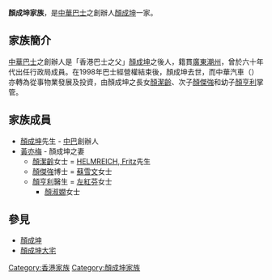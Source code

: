 {{香港望族
| 中文名=顏成坤家族
| 英文名=Ngan Shing-kwan Family
| 獲頒CBE=顏成坤
}}
'''顏成坤家族'''，是[[中華巴士|中華巴士]]之創辦人[[顏成坤|顏成坤]]一家。

==家族簡介==
[[中華巴士|中華巴士]]之創辦人是「香港巴士之父」[[顏成坤|顏成坤]]之後人，籍貫[[廣東|廣東]][[潮州|潮州]]，曾於六十年代出任行政局成員。在1998年巴士經營權結束後，顏成坤去世，而中華汽車（{{hkex2|0026}}）亦轉為從事物業發展及投資，由顏成坤之長女[[顏潔齡|顏潔齡]]、次子[[顏傑強|顏傑強]]和幼子[[顏亨利|顏亨利]]掌管。

==家族成員==
*[[顏成坤|顏成坤]]先生 - [[中華巴士|中巴]]創辦人
*[[黃亦梅|黃亦梅]] - 顏成坤之妻
**[[顏潔齡|顏潔齡]]女士 = [[HELMREICH,_Fritz|HELMREICH, Fritz]]先生
**[[顏傑強|顏傑強]]博士 = [[蘇雪文|蘇雪文]]女士
**[[顏亨利|顏亨利]]醫生 = [[左紅芬|左紅芬]]女士
***[[顏淑嫺|顏淑嫺]]女士

==參見==
*[[顏成坤|顏成坤]]
*[[顏成坤大宅|顏成坤大宅]]

[[Category:香港家族|Category:香港家族]]
[[Category:顏成坤家族|Category:顏成坤家族]]